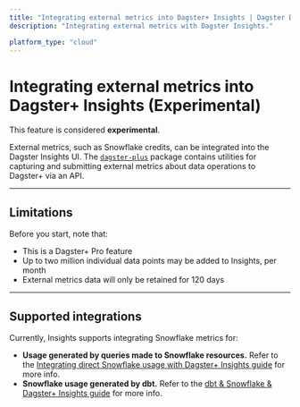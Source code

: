 ```yaml
---
title: "Integrating external metrics into Dagster+ Insights | Dagster Docs"
description: "Integrating external metrics with Dagster Insights."

platform_type: "cloud"
---
```


# Integrating external metrics into Dagster+ Insights (Experimental)

<Note>
  This feature is considered <strong>experimental</strong>.
</Note>

External metrics, such as Snowflake credits, can be integrated into the Dagster Insights UI. The [`dagster-plus`](https://pypi.org/project/dagster-plus/) package contains utilities for capturing and submitting external metrics about data operations to Dagster+ via an API.

---

## Limitations

Before you start, note that:

- This is a Dagster+ Pro feature
- Up to two million individual data points may be added to Insights, per month
- External metrics data will only be retained for 120 days

---

## Supported integrations

Currently, Insights supports integrating Snowflake metrics for:

- **Usage generated by queries made to Snowflake resources.** Refer to the [Integrating direct Snowflake usage with Dagster+ Insights guide](/dagster-plus/insights/integrating-snowflake) for more info.
- **Snowflake usage generated by dbt.** Refer to the [dbt & Snowflake & Dagster+ Insights guide](/dagster-plus/insights/integrating-snowflake-and-dbt) for more info.
